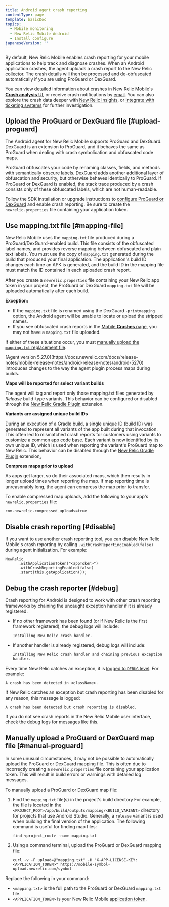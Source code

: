 ```yaml
---
title: Android agent crash reporting
contentType: page
template: basicDoc
topics:
  - Mobile monitoring
  - New Relic Mobile Android
  - Install configure
japaneseVersion: ''
---
```


By default, New Relic Mobile enables crash reporting for your mobile applications to help track and diagnose crashes. When an Android application crashes, the agent uploads a crash report to the New Relic [collector](/docs/accounts-partnerships/education/getting-started-new-relic/glossary#collector). The crash details will then be processed and de-obfuscated automatically if you are using ProGuard or DexGuard.

You can view detailed information about crashes in New Relic Mobile's [**Crash analysis** UI](/docs/mobile-monitoring/mobile-monitoring-ui/crashes/crash-analysis-group-filter-your-crashes), or receive crash notifications by [email](/docs/mobile-monitoring/mobile-monitoring-ui/crashes/receive-crash-notifications-email). You can also explore the crash data deeper with [New Relic Insights](/docs/mobile-monitoring/mobile-monitoring-ui/crashes/crash-analysis-group-filter-your-crashes#insights), or [integrate with ticketing systems](/docs/mobile-monitoring/mobile-monitoring-ui/crashes/file-tickets-mobile-app-crashes) for further investigation.

## Upload the ProGuard or DexGuard file [#upload-proguard]

The Android agent for New Relic Mobile supports ProGuard and DexGuard. DexGuard is an extension to ProGuard, and it behaves the same as ProGuard when dealing with crash symbolication and obfuscated code maps.

ProGuard obfuscates your code by renaming classes, fields, and methods with semantically obscure labels. DexGuard adds another additional layer of obfuscation and security, but otherwise behaves identically to ProGuard. If ProGuard or DexGuard is enabled, the stack trace produced by a crash consists only of these obfuscated labels, which are not human-readable.

Follow the SDK installation or upgrade instructions to [configure ProGuard or DexGuard](/docs/mobile-monitoring/new-relic-mobile-android/install-configure/configure-proguard-or-dexguard-android-apps) and enable crash reporting. Be sure to create the `newrelic.properties` file containing your application token.

## Use mapping.txt file [#mapping-file]

New Relic Mobile uses the `mapping.txt` file produced during a ProGuard/DexGuard-enabled build. This file consists of the obfuscated label names, and provides reverse mapping between obfuscated and plain text labels. You must use the copy of `mapping.txt` generated during the build that produced your final application. The application's build ID changes each time an APK is generated, and the build ID in the mapping file must match the ID contained in each uploaded crash report.

After you create a `newrelic.properties` file containing your New Relic app token in your project, the ProGuard or DexGuard `mapping.txt` file will be uploaded automatically after each build.

**Exception:**

* If the `mapping.txt` file is renamed using the DexGuard `-printmapping` option, the Android agent will be unable to locate or upload the stripped names.
* If you see obfuscated crash reports in the [Mobile **Crashes** page](/docs/mobile-monitoring/mobile-monitoring-ui/crashes/mobile-apps-crashes-dashboard), you may not have a `mapping.txt` file uploaded.

If either of these situations occur, you must [manually upload the `mapping.txt` replacement file](#manual-proguard).

<Callout variant="important">
  [Agent version 5.27.0](https://docs.newrelic.com/docs/release-notes/mobile-release-notes/android-release-notes/android-5270) introduces changes to the way the agent plugin process maps during builds.

  **Maps will be reported for select variant builds**

  The agent will tag and report only those mapping.txt files generated by _Release_ build-type variants. This behavior can be configured or disabled through the [New Relic Gradle Plugin](https://docs.newrelic.com/docs/mobile-monitoring/new-relic-mobile-android/install-configure/configure-agent-gradle-plugin-extension) extension.

  **Variants are assigned unique build IDs**

  During an execution of a Gradle build, a single unique ID (build ID) was generated to represent all variants of the app built during that invocation. This often led to mismatched crash reports for customers using variants to customize a common app code base. Each variant is now identified by its own unique ID, which is used when reporting the variant's ProGuard map to New Relic. This behavior can be disabled through the [New Relic Gradle Plugin](https://docs.newrelic.com/docs/mobile-monitoring/new-relic-mobile-android/install-configure/configure-agent-gradle-plugin-extension) extension[.](http://fixme)

  **Compress maps prior to upload**

  As apps get larger, so do their associated maps, which then results in longer upload times when reporting the map. If map reporting time is unreasonably long, the agent can compress the map prior to transfer. 

  To enable compressed map uploads, add the following to your app's `newrelic.properties` file:

  ```
  com.newrelic.compressed_uploads=true
  ```
</Callout>

## Disable crash reporting [#disable]

If you want to use another crash reporting tool, you can disable New Relic Mobile's crash reporting by calling `.withCrashReportingEnabled(false)` during agent initialization. For example:

```
NewRelic
      .withApplicationToken("<appToken>")
      .withCrashReportingEnabled(false)
      .start(this.getApplication());
```

## Debug the crash reporter [#debug]

Crash reporting for Android is designed to work with other crash reporting frameworks by chaining the uncaught exception handler if it is already registered.

* If no other framework has been found (or if New Relic is the first framework registered), the debug logs will include:

  ```
  Installing New Relic crash handler.
  ```
* If another handler is already registered, debug logs will include:

  ```
  Installing New Relic crash handler and chaining previous exception handler.
  ```

Every time New Relic catches an exception, it is [logged to `DEBUG` level](/docs/mobile-monitoring/new-relic-mobile-android/api-guides/android-agent-configuration-feature-flags#logging). For example:

```
A crash has been detected in <className>.
```

If New Relic catches an exception but crash reporting has been disabled for any reason, this message is logged:

```
A crash has been detected but crash reporting is disabled.
```

If you do not see crash reports in the New Relic Mobile user interface, check the debug logs for messages like this.

## Manually upload a ProGuard or DexGuard map file [#manual-proguard]

In some unusual circumstances, it may not be possible to automatically upload the ProGuard or DexGuard mapping file. This is often due to incorrectly creating a `newrelic.properties` file containing your application token. This will result in build errors or warnings with detailed log messages.

To manually upload a ProGuard or DexGuard map file:

1. Find the `mapping.txt` file(s) in the project's build directory For example, the file is located in the `<PROJECT_ROOT>/app/build/outputs/mapping/<BUILD_VARIANT>` directory for projects that use Android Studio. Generally, a `release` variant is used when building the final version of the application. The following command is useful for finding map files:

   ```
   find <project_root> -name mapping.txt
   ```
2. Using a command terminal, upload the ProGuard or DexGuard mapping file:

   ```
   curl -v -F upload=@"mapping.txt" -H "X-APP-LICENSE-KEY:<APPLICATION_TOKEN>" https://mobile-symbol-upload.newrelic.com/symbol
   ```

Replace the following in your command:

* `<mapping.txt>` is the full path to the ProGuard or DexGuard `mapping.txt` file.
* `<APPLICATION_TOKEN>` is your New Relic Mobile [application token](/docs/mobile-monitoring/new-relic-mobile/maintenance/viewing-your-application-token).
